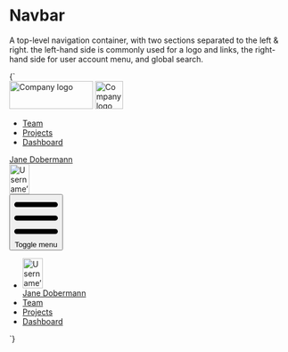 
<Meta title="Components/Navbar" />

# Navbar

A top-level navigation container, with two sections separated to the left & right. the left-hand side is commonly used for a logo and links, the right-hand side for user account menu, and global search.

<Canvas>
  <Story name="Navbar">
    {`
      <nav class="u-bg--gray-80 u-padding-s--top u-padding-s--bottom l-relative">
        <div class="l-content l-flex l-justify-between l-items-center l-flex--wrap">
          <div class="l-flex l-items-center">
            <img src="${logoLarge}" width="150" height="50" alt="Company logo" class="l-flex__shrink-0 u-margin-l--right u-hidden u-block@l" />
            <img src="${logoSmall}" width="50" height="50" alt="Company logo" class="l-flex__shrink-0 u-margin-l--right u-hidden@l" />
            <div class="u-hidden u-block@l">
              <ul class="l-flex o-list-reset">
                <li class="u-margin-m--right">
                  <a href="/" class="o-button o-button--nav">Team</a>
                </li>
                <li class="u-margin-m--right">
                  <a href="/" class="o-button o-button--nav">Projects</a>
                </li>
                <li class="u-margin-m--right">
                  <a href="/" class="o-button o-button--nav">Dashboard</a>
                </li>
              </ul>
            </div>
          </div>
          <div class="u-hidden u-block@l">
            <a href="/" class="o-button o-button--nav" aria-current="page">
              <span class="o-button__label">Jane Dobermann</span>
              <div class="o-button__icon o-avatar">
                <img src="https://placekitten.com/100/150" width="36" height="54" alt="Username’s avatar" class="o-avatar" />
              </div>
            </a>
          </div>
          <div class="u-hidden@l">
            <button class="o-button o-button--icon o-button--icon-reversed" title="Toggle menu" aria-controls="navbar-1" aria-expanded="true">
              <svg class="o-icon" xmlns="http://www.w3.org/2000/svg" viewBox="0 0 100 100">
                <path d="M6.64,14.23H93.36A5.63,5.63,0,0,1,99,19.86h0a5.63,5.63,0,0,1-5.64,5.64H6.64A5.63,5.63,0,0,1,1,19.86H1A5.63,5.63,0,0,1,6.64,14.23Zm0,30.14H93.36A5.63,5.63,0,0,1,99,50h0a5.63,5.63,0,0,1-5.64,5.63H6.64A5.63,5.63,0,0,1,1,50H1a5.64,5.64,0,0,1,5.63-5.64Zm0,30.13H93.36A5.63,5.63,0,0,1,99,80.13h0a5.63,5.63,0,0,1-5.64,5.64H6.64A5.63,5.63,0,0,1,1,80.13H1A5.63,5.63,0,0,1,6.63,74.5Z"/>
              </svg>
              <span class="u-sr-only">Toggle menu</span>
            </button>
            <ul class="l-flex l-flex--col o-list-reset c-navbar u-padding-s u-bg--gray-80" id="navbar-1">
              <li class="u-margin-s--bottom">
                <a href="/" class="o-button o-button--nav-large" aria-current="page">
                  <div class="o-button__icon o-avatar">
                    <img src="https://placekitten.com/100/150" width="36" height="54" alt="Username’s avatar" class="o-avatar" />
                  </div>
                  <span class="o-button__label">Jane Dobermann</span>
                </a>
              </li>
              <li class="u-margin-s--bottom">
                <a href="/" class="o-button o-button--nav-large">Team</a>
              </li>
              <li class="u-margin-s--bottom">
                <a href="/" class="o-button o-button--nav-large">Projects</a>
              </li>
              <li class="u-margin-s--bottom">
                <a href="/" class="o-button o-button--nav-large">Dashboard</a>
              </li>
            </ul>
          </div>
        </div>
      </nav>
    `}
  </Story>
</Canvas>
